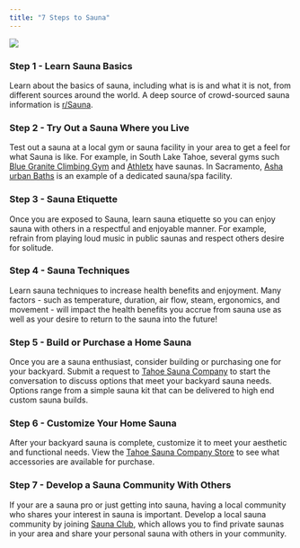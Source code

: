 ---
title: "7 Steps to Sauna"
---

![](logo.png)\

### Step 1 - Learn Sauna Basics

Learn about the basics of sauna, including what is is and what it is not, from different sources around the world. A deep source of crowd-sourced sauna information is [r/Sauna](https://www.reddit.com/r/Sauna/new/).

### Step 2 - Try Out a Sauna Where you Live

Test out a sauna at a local gym or sauna facility in your area to get a feel for what Sauna is like. For example, in South Lake Tahoe, several gyms such [Blue Granite Climbing Gym](https://bluegraniteclimbing.com/) and [Athletx](https://www.athletex.club/) have saunas. In Sacramento, [Asha urban Baths](https://ashaurbanbaths.com/) is an example of a dedicated sauna/spa facility.

### Step 3 - Sauna Etiquette

Once you are exposed to Sauna, learn sauna etiquette so you can enjoy sauna with others in a respectful and enjoyable manner. For example, refrain from playing loud music in public saunas and respect others desire for solitude.

### Step 4 - Sauna Techniques

Learn sauna techniques to increase health benefits and enjoyment. Many factors - such as temperature, duration, air flow, steam, ergonomics, and movement - will impact the health benefits you accrue from sauna use as well as your desire to return to the sauna into the future!

### Step 5 - Build or Purchase a Home Sauna

Once you are a sauna enthusiast, consider building or purchasing one for your backyard. Submit a request to [Tahoe Sauna Company](https://subscribepage.io/tahoesaunaco) to start the conversation to discuss options that meet your backyard sauna needs. Options range from a simple sauna kit that can be delivered to high end custom sauna builds.

### Step 6 - Customize Your Home Sauna

After your backyard sauna is complete, customize it to meet your aesthetic and functional needs. View the [Tahoe Sauna Company Store](https://subscribepage.io/tahoesaunaco) to see what accessories are available for purchase.

### Step 7 - Develop a Sauna Community With Others

If your are a sauna pro or just getting into sauna, having a local community who shares your interest in sauna is important. Develop a local sauna community by joining [Sauna Club](https://subscribepage.io/tahoesaunaco), which allows you to find private saunas in your area and share your personal sauna with others in your community.
